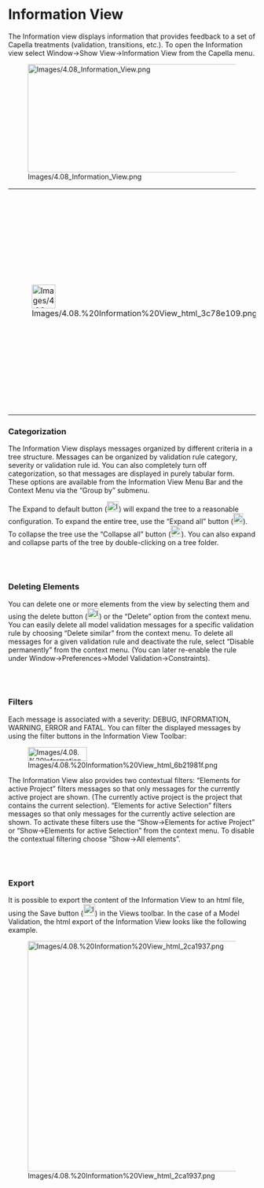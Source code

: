             
= Information View =
 
The Information view displays information that provides feedback to a set of Capella treatments (validation, transitions, etc.). To open the Information view select Window-&gt;Show View-&gt;Information View from the Capella menu.

 
[[Image:Images/4.08_Information_View.png|800x220px]]

         
{| border="1"
|-
| 
[[Image:Images/4.08.%20Information%20View_html_3c78e109.png|48x48px]]

 
| 
Most of the time, 				messages in the Information view are associated to one specific 				model element. Double-clicking on the message brings the focus on 				this element in the Project Explorer.

 
|}  

===Categorization===

 
The Information View displays messages organized by different criteria in a tree structure. Messages can be organized by validation rule category, severity or validation rule id. You can also completely turn off categorization, so that messages are displayed in purely tabular form. These options are available from the Information View Menu Bar and the Context Menu via the &ldquo;Group by&rdquo; submenu.

 
The Expand to default button ([[Image:Images/4.08.%20Information%20View_html_3a378b57.png|24x21px]]) will expand the tree to a reasonable configuration. To expand the entire tree, use the &ldquo;Expand all&rdquo; button ([[Image:Images/4.08.%20Information%20View_html_232a7c9e.png|20x22px]]). To collapse the tree use the &ldquo;Collapse all&rdquo; button ([[Image:Images/4.08.%20Information%20View_html_m50e2c89c.png|22x23px]]). You can also expand and collapse parts of the tree by double-clicking on a tree folder.

 
<br>
<br>

 
===Deleting Elements===

 
You can delete one or more elements from the view by selecting them and using the delete button ([[Image:Images/4.08.%20Information%20View_html_219f74e.png|24x22px]]) or the &ldquo;Delete&rdquo; option from the context menu. You can easily delete all model validation messages for a specific validation rule by choosing &ldquo;Delete similar&rdquo; from the context menu. To delete all messages for a given validation rule and deactivate the rule, select &ldquo;Disable permanently&rdquo; from the context menu. (You can later re-enable the rule under Window-&gt;Preferences-&gt;Model Validation-&gt;Constraints).

 
<br>
<br>

 
===Filters===

 
Each message is associated with a severity: DEBUG, INFORMATION, WARNING, ERROR and FATAL. You can filter the displayed messages by using the filter buttons in the Information View Toolbar:

 
[[Image:Images/4.08.%20Information%20View_html_6b21981f.png|120x28px]]

 
The Information View also provides two contextual filters: &ldquo;Elements for active Project&rdquo; filters messages so that only messages for the currently active project are shown. (The currently active project is the project that contains the current selection). &ldquo;Elements for active Selection&rdquo; filters messages so that only messages for the currently active selection are shown. To activate these filters use the &ldquo;Show-&gt;Elements for active Project&rdquo; or &ldquo;Show-&gt;Elements for active Selection&rdquo; from the context menu. To disable the contextual filtering choose &ldquo;Show-&gt;All elements&rdquo;.

 
<br>
<br>

===Export===

 
It is possible to export the content of the Information View to an html file, using the Save button ([[Image:Images/4.08.%20Information%20View_html_m12fc73d3.png|24x24px]]) in the Views toolbar. In the case of a Model Validation, the html export of the Information View looks like the following example.

 
[[Image:Images/4.08.%20Information%20View_html_2ca1937.png|873x468px]]

 
<br>
<br>

   